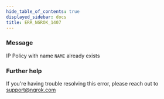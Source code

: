 ```yaml
---
hide_table_of_contents: true
displayed_sidebar: docs
title: ERR_NGROK_1407
---
```


### Message

IP Policy with name `NAME` already exists

<ErrorDetails />

### Further help

If you're having trouble resolving this error, please reach out to [support@ngrok.com](mailto:support@ngrok.com?subject=Help%20with%20ERR_NGROK_1407)
